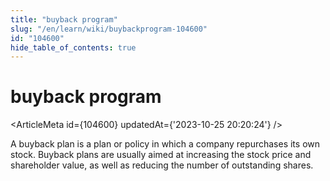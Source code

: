```yaml
---
title: "buyback program"
slug: "/en/learn/wiki/buybackprogram-104600"
id: "104600"
hide_table_of_contents: true
---
```



# buyback program

<ArticleMeta id={104600} updatedAt={'2023-10-25 20:20:24'} />
<div className='border-solid border-b border-t-0 my-4 border-[var(--ifm-color-gray-300)]' />

A buyback plan is a plan or policy in which a company repurchases its own stock. Buyback plans are usually aimed at increasing the stock price and shareholder value, as well as reducing the number of outstanding shares.
